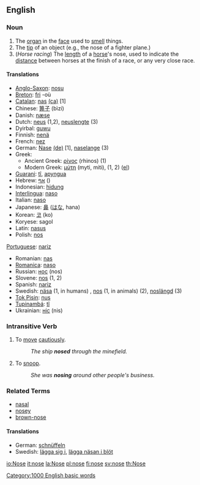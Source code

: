 {{Wikipedia}}

==English==

===Noun===
{{en-noun-reg}}

# The [[organ]] in the [[face]] used to [[smell]] things.
# The [[tip]] of an object (e.g., the nose of a fighter plane.)
# (''Horse racing'') The [[length]] of a [[horse]]'s nose, used to indicate the [[distance]] between horses at the finish of a race, or any very close race.

====Translations====
*[[Anglo-Saxon]]: [[nosu]] {{f}}
*[[Breton]]: [[fri]] {{m}} -où {{p}}
*[[Catalan]]: [[nas]] {{m}} [[:ca:nas|(ca)]] [1]
*Chinese: [[箅子]] (bìzi)
*Danish: [[næse]] {{c}}
*Dutch: [[neus]] {{m}} (1,2), [[neuslengte]] {{f}} (3)
*Dyirbal: [[guwu]]
*Finnish: [[nenä]]
*French: [[nez]] {{m}}
*German: [[Nase]] {{f}} [[:de:Nase|(de)]] [1], [[naselange]] (3)
*Greek:
**Ancient Greek: [[ρίνος]] (rhinos) (1)
**Modern Greek: [[μύτη]] (myti, miti), (1, 2) ([[:el:Μύτη|el]])
*[[Guarani]]: [[tĩ]], [[apyngua]]
*Hebrew: [[אף]] {{f}} ()
*Indonesian: [[hidung]]
*[[Interlingua]]: [[naso]]
*Italian: [[naso]] {{m}}
*Japanese: [[鼻]] ([[はな]], hana)
*Korean: [[코]] (ko)
*Koryese: sagol
*Latin: [[nasus]]
*Polish: [[nos]] {{m}}
[[w:Portugese language|Portuguese]]: [[nariz]] {{m}}
*Romanian: [[nas]] {{n}}
*[[Romanica]]: [[naso]] {{m}}
*Russian: [[нос]] {{n}} (nos)
*Slovene: [[nos]] {{m}} (1, 2)
*Spanish: [[nariz]] {{m}}
*Swedish: [[näsa]] (1, in humans) {{c}}, [[nos]] {{c}} (1, in animals) (2), [[noslängd]] {{c}} (3)
*[[Tok Pisin]]: [[nus]]
*[[Tupinambá]]: [[tĩ]]
*Ukrainian: [[ніс]] {{n}} (nis)

===Intransitive Verb===
{{en-infl-reg-other-e|nos|e}}

# To [[move]] [[cautiously]].
#:''The ship '''nosed''' through the minefield.''
# To [[snoop]].
#:''She was '''nosing''' around other people's business.''

===Related Terms===
*[[nasal]]
*[[nosey]]
*[[brown-nose]]

====Translations====
*German: [[schnüffeln]]
*Swedish: [[lägga sig i]], [[lägga näsan i blöt]]

[[Category:1000 English basic words]]

[[io:Nose]]
[[it:nose]]
[[la:Nose]]
[[pl:nose]]
[[fi:nose]]
[[sv:nose]]
[[th:Nose]]